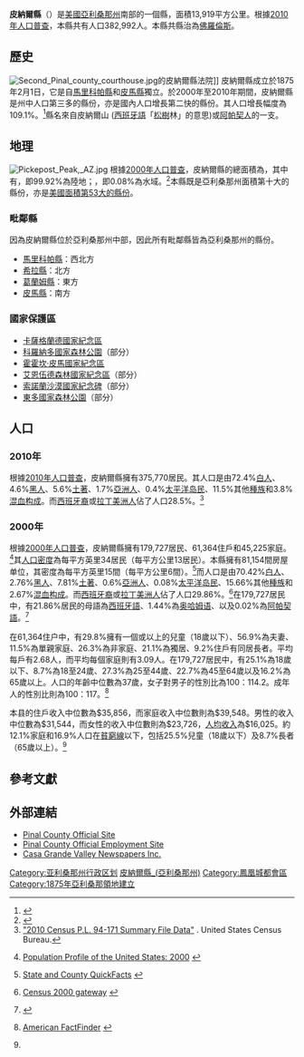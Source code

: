 {{Infobox U.S. County
| county = 皮納爾縣
| state = 亞利桑那州
| en county = Pinal County
| en state = Arizona
| seal =
| seal size = 
| map = Map of Arizona highlighting Pinal County.svg
| map size = 175
| founded = 1875年2月1日
| seat = [[弗洛伦斯_(亚利桑那州)|佛羅倫斯]]
| largest city wl = 卡薩格蘭德
| area = {{convert|5374.09|sqmi|km2}} 
| area land = {{convert|5369.59|sqmi}} 
| area water ={{convert|4.5|sqmi}}
| area percentage = 0.08%
| census yr = 2011
| pop = 382,992
| density = 27.0
| time zone = 北美山區時間
| UTC offset = -7
| DST offset = -6
| web = www.pinalcountyaz.gov
}}
'''皮納爾縣'''（{{lang-en|Pinal County}}）是[[美國|美國]][[亞利桑那州|亞利桑那州]]南部的一個縣，面積13,919平方公里。根據[[美國2010年人口普查|2010年人口普查]]，本縣共有人口382,992人。本縣共縣治為[[弗洛伦斯_(亚利桑那州)|佛羅倫斯]]。{{GR|6}}

==歷史==
[[File:Second_Pinal_county_courthouse.jpg|thumb]]的皮納爾縣法院]]
皮納爾縣成立於1875年2月1日，它是自[[馬里科帕縣|馬里科帕縣]]和[[皮馬縣|皮馬縣]]獨立。於2000年至2010年期間，皮納爾縣是州中人口第三多的縣份，亦是國內人口增長第二快的縣份。其人口增長幅度為109.1%。<ref>{{cite web |url=http://www.census.gov/prod/cen2010/briefs/c2010br-01.pdf |title=PopulationDistributionandChange:2000to2010 |format=PDF |date=March2011 |publisher=UnitedStatesCensusBureau |page=9 |accessdate=2011-03-26 |archive-date=2012-09-12 |archive-url=https://www.webcitation.org/6AdLO96nB?url=http://www.census.gov/prod/cen2010/briefs/c2010br-01.pdf |dead-url=no }}</ref>縣名來自皮納爾山 ([[西班牙語|西班牙語]]「[[松樹|松樹]]林」的意思)或[[阿帕契人|阿帕契人]]的一支。{{GR|3}}{{GR|4}}

==地理==
[[File:Pickepost_Peak,_AZ.jpg|thumb]]
根據[[2000年美国人口普查|2000年人口普查]]，皮納爾縣的總面積為{{convert|5374.09|sqmi}}，其中有{{convert|5369.59|sqmi}}，即99.92%為陸地；{{convert|4.5|sqmi}}，即0.08%為水域。<ref>{{cite web
  |url=http://www.census.gov/tiger/tms/gazetteer/county2k.txt
  |title=Census 2000 U.S. Gazetteer Files: Counties
  |publisher=United States Census
  |accessdate=2011-02-13
  |archive-url=https://www.webcitation.org/68EB8WXmf?url=http://www.census.gov/tiger/tms/gazetteer/county2k.txt
  |archive-date=2012-06-06
  |dead-url=yes
  }}</ref>本縣既是亞利桑那州面積第十大的縣份，亦是[[美國面積最大縣份列表|美國面積第53大的縣份]]。

===毗鄰縣===
因為皮納爾縣位於亞利桑那州中部，因此所有毗鄰縣皆為亞利桑那州的縣份。
* [[馬里科帕縣|馬里科帕縣]]：西北方
* [[希拉縣_(亞利桑那州)|希拉縣]]：北方
* [[葛蘭姆縣_(亞利桑那州)|葛蘭姆縣]]：東方
* [[皮馬縣|皮馬縣]]：南方

===國家保護區===
* [[卡薩格蘭德國家紀念區|卡薩格蘭德國家紀念區]]
* [[科羅納多國家森林公園|科羅納多國家森林公園]]（部分）
* [[霍霍坎·皮馬國家紀念區|霍霍坎·皮馬國家紀念區]]
* [[艾恩伍德森林國家紀念區|艾恩伍德森林國家紀念區]]（部分）
* [[索諾蘭沙漠國家紀念碑|索諾蘭沙漠國家紀念碑]]（部分）
* [[東多國家森林公園|東多國家森林公園]]（部分）

==人口==
{{USCensusPop
|1880= 3440
|1890= 4251
|1900= 7779
|1910= 9045
|1920= 16130
|1930= 22081
|1940= 28841
|1950= 43191
|1960= 62673
|1970= 67916
|1980= 90918
|1990= 116379
|2000= 179727
|2010= 375770
|estimate= 382992
|estyear= 2011
|footnote=<ref>{{cite web|url=http://www.census.gov/population/www/censusdata/cencounts/files/ca190090.txt|title=1900-1990 census data|publisher=United States Census Bureau|accessdate=2013-05-06|archive-date=2013-06-18|archive-url=https://web.archive.org/web/20130618102118/http://www.census.gov/population/www/censusdata/cencounts/files/ca190090.txt|dead-url=no}}</ref><ref>{{cite web |url=http://factfinder2.census.gov |title=American FactFinder |publisher=Factfinder2.census.gov |date= |accessdate=2013-02-16 |archive-date=2013-09-11 |archive-url=https://web.archive.org/web/20130911234518/http://factfinder2.census.gov/ |dead-url=no }}</ref><ref>{{cite web |url=http://mapserver.lib.virginia.edu/ |title=University of Virginia Library |publisher=Mapserver.lib.virginia.edu |date= |accessdate=2013-02-16 |archive-date=2012-08-11 |archive-url=https://web.archive.org/web/20120811110448/http://mapserver.lib.virginia.edu/ |dead-url=yes }}</ref>}}

===2010年===
根據[[2010年美國人口普查|2010年人口普查]]，皮納爾縣擁有375,770居民。其人口是由72.4%[[歐裔美國人|白人]]、4.6%[[非裔美國人|黑人]]、5.6%[[美國土著|土著]]、1.7%[[亞裔美國人|亞洲人]]、0.4%[[太平洋岛民|太平洋岛民]]、11.5%其他[[種族|種族]]和3.8%[[混血|混血]][[种族构成|构成]]。而[[西班牙裔美国人|西班牙裔]]或[[拉丁美洲人|拉丁美洲人]]佔了人口28.5%。<ref>[http://www2.census.gov/census_2010/01-Redistricting_File--PL_94-171/California/ "2010 Census P.L. 94-171 Summary File Data"] {{Wayback|url=http://www2.census.gov/census_2010/01-Redistricting_File--PL_94-171/California/ |date=20130807061126 }}. United States Census Bureau.</ref>

===2000年===
根據[[2000年美國人口普查|2000年人口普查]]{{GR|2}}，皮納爾縣擁有179,727居民、61,364住戶和45,225家庭。<ref>{{en}}[http://www.census.gov/population/www/pop-profile/profile2000.html Population Profile of the United States: 2000] {{Wayback|url=http://www.census.gov/population/www/pop-profile/profile2000.html |date=20040113065424 }}</ref>其[[人口密度|人口密度]]為每平方英里34居民（每平方公里13居民）。本縣擁有81,154間房屋单位，其密度為每平方英里15間（每平方公里6間）。<ref>{{en}}[http://quickfacts.census.gov/qfd/ State and County QuickFacts] {{Wayback|url=http://quickfacts.census.gov/qfd/ |date=20040401125638 }}</ref>而人口是由70.42%[[歐裔美國人|白人]]、2.76%[[非裔美國人|黑人]]、7.81%[[美國土著|土著]]、0.6%[[亞裔美國人|亞洲人]]、0.08%[[太平洋岛民|太平洋岛民]]、15.66%其他[[種族|種族]]和2.67%[[混血|混血]][[种族构成|构成]]。而[[西班牙裔美国人|西班牙裔]]或[[拉丁美洲人|拉丁美洲人]]佔了人口29.86%。<ref>{{en}}[http://www.census.gov/main/www/cen2000.html Census 2000 gateway] {{Wayback|url=http://www.census.gov/main/www/cen2000.html |date=20190331194847 }}</ref>在179,727居民中，有21.86%居民的母語為[[西班牙語|西班牙語]]、1.44%為[[奥哈姆语|奥哈姆语]]、以及0.02%為[[阿帕契語|阿帕契語]]。<ref>{{cite web |url=http://www.mla.org/map_data_results&state_id=4&county_id=21&mode=geographic&order=r |title=Language Map Data Center |publisher=Mla.org |date=2007-07-17 |accessdate=2012-08-17 |archive-date=2013-11-10 |archive-url=https://web.archive.org/web/20131110043025/http://www.mla.org/map_data_results%26state_id%3D4%26county_id%3D21%26mode%3Dgeographic%26order%3Dr |dead-url=no }}</ref> 

在61,364住户中，有29.8%擁有一個或以上的兒童（18歲以下）、56.9%為夫妻、11.5%為單親家庭、26.3%為非家庭、21.1%為獨居、9.2%住戶有同居長者。平均每戶有2.68人，而平均每個家庭則有3.09人。在179,727居民中，有25.1%為18歲以下、8.7%為18至24歲、27.3%為25至44歲、22.7%為45至64歲以及16.2%為65歲以上。人口的年齡中位數為37歲，女子對男子的性別比為100：114.2。成年人的性別比則為100：117。<ref name="Census">{{en}}[http://factfinder.census.gov American FactFinder] {{WebCite|url=https://www.webcitation.org/65jESGrbU?url=http://factfinder2.census.gov/legacy/aff_sunset.html |date=20120226005920 |dateformat=iso }}</ref>

本县的住戶收入中位數為$35,856，而家庭收入中位數則為$39,548。男性的收入中位數為$31,544，而女性的收入中位數則為$23,726，[[人均收入|人均收入]]為$16,025。約12.1%家庭和16.9%人口在[[貧窮線|貧窮線]]以下，包括25.5%兒童（18歲以下）及8.7%長者（65歲以上）。<ref name="Census"/>

==參考文獻==
{{reflist|2}}

==外部連結==
{{commons category|Pinal County, Arizona}}
*[http://pinalcountyaz.gov Pinal County Official Site] {{Wayback|url=http://pinalcountyaz.gov/ |date=20090107033755 }}
*[http://www.pinaljobs.com Pinal County Official Employment Site] {{Wayback|url=http://www.pinaljobs.com/ |date=20060213184050 }}
* [http://www.trivalleycentral.com/ Casa Grande Valley Newspapers Inc.] {{Wayback|url=http://www.trivalleycentral.com/ |date=20110709172429 }}

{{皮納爾縣 (亞利桑那州)}}
{{Arizona}}

{{DEFAULTSORT:Pinal County, Arizona}}
[[Category:亚利桑那州行政区划|Category:亚利桑那州行政区划]]
[[Category:皮納爾縣_(亞利桑那州)|]]
[[Category:鳳凰城都會區|Category:鳳凰城都會區]]
[[Category:1875年亞利桑那領地建立|Category:1875年亞利桑那領地建立]]